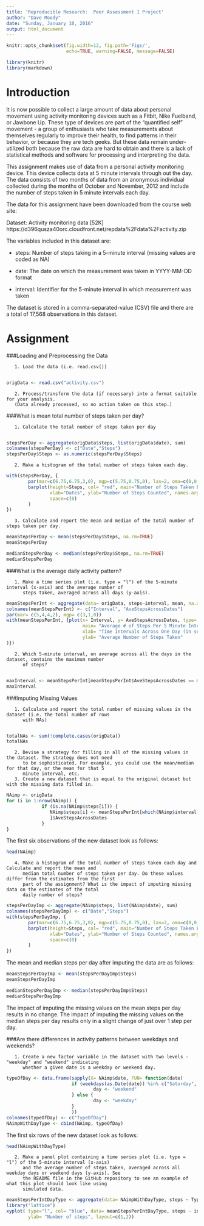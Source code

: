 ```yaml
---
title: 'Reproducible Research:  Peer Assessment 1 Project'
author: "Dave Moody"
date: "Sunday, January 10, 2016"
output: html_document
---
```

```r
knitr::opts_chunk$set(fig.width=12, fig.path='Figs/',
                      echo=TRUE, warning=FALSE, message=FALSE)
```
```r
library(knitr)
library(markdown)
```


Introduction
============

It is now possible to collect a large amount of data about personal movement using activity monitoring devices such as a Fitbit, 
Nike Fuelband, or Jawbone Up. These type of devices are part of the "quantified self" movement - a group of enthusiasts who take 
measurements about themselves regularly to improve their health, to find patterns in their behavior, or because they are tech geeks. 
But these data remain under-utilized both because the raw data are hard to obtain and there is a lack of statistical methods and software
for processing and interpreting the data.

This assignment makes use of data from a personal activity monitoring device. This device collects data at 5 minute intervals through out
the day. The data consists of two months of data from an anonymous individual collected during the months of October and November, 2012 
and include the number of steps taken in 5 minute intervals each day.

The data for this assignment have been downloaded from the course web site:

Dataset: Activity monitoring data [52K] https://d396qusza40orc.cloudfront.net/repdata%2Fdata%2Factivity.zip

The variables included in this dataset are:

* steps: Number of steps taking in a 5-minute interval (missing values are coded as NA)

* date: The date on which the measurement was taken in YYYY-MM-DD format

* interval: Identifier for the 5-minute interval in which measurement was taken

The dataset is stored in a comma-separated-value (CSV) file and there are a total of 17,568 observations in 
this dataset.

Assignment
==========

###Loading and Preprocessing the Data

       1. Load the data (i.e. read.csv())
       
```r
origData <- read.csv("activity.csv")
```

       2. Process/transform the data (if necessary) into a format suitable for your analysis.
       (Data already processed, so no action taken on this step.)

###What is mean total number of steps taken per day?

       1. Calculate the total number of steps taken per day
       
```r
stepsPerDay <- aggregate(origData$steps, list(origData$date), sum)
colnames(stepsPerDay) <- c("Date","Steps")
stepsPerDay$Steps <- as.numeric(stepsPerDay$Steps)
```

       2. Make a histogram of the total number of steps taken each day.

```r
with(stepsPerDay, {
        par(mar=c(6.75,6.75,3,0), mgp=c(5.75,0.75,0), las=2, oma=c(0,0,0,0))
        barplot(height=Steps, col= "red", main="Number of Steps Taken Each Day",
                xlab="Dates", ylab="Number of Steps Counted", names.arg=Date,
                space=c(0)
        )
})
```

       3. Calculate and report the mean and median of the total number of steps taken per day.

```r
meanStepsPerDay <- mean(stepsPerDay$Steps, na.rm=TRUE)
meanStepsPerDay

medianStepsPerDay <- median(stepsPerDay$Steps, na.rm=TRUE)
medianStepsPerDay
```

###What is the average daily activity pattern?

       1. Make a time series plot (i.e. type = "l") of the 5-minute interval (x-axis) and the average number of 
          steps taken, averaged across all days (y-axis).

```r
meanStepsPerInt <- aggregate(data= origData, steps~interval, mean, na.action=na.omit)
colnames(meanStepsPerInt) <- c("Interval", "AveStepsAcrossDates")
par(mar= c(5,4,4,2), mgp= c(3,1,0))
with(meanStepsPerInt, {plot(x= Interval, y= AveStepsAcrossDates, type= "l", 
                            main= "Average # of Steps Per 5 Minute Interval",
                            xlab= "Time Intervals Across One Day (in sequential 5 minute blocks)",
                            ylab= "Average Number of Steps Taken"
)})
```

       2. Which 5-minute interval, on average across all the days in the dataset, contains the maximum number 
          of steps?
       
```r
maxInterval <- meanStepsPerInt[meanStepsPerInt$AveStepsAcrossDates == max(meanStepsPerInt$AveStepsAcrossDates),]
maxInterval
```

###Imputing Missing Values

       1. Calculate and report the total number of missing values in the dataset (i.e. the total number of rows
          with NAs)
       
```r
totalNAs <- sum(!complete.cases(origData))
totalNAs
```

       2. Devise a strategy for filling in all of the missing values in the dataset. The strategy does not need 
          to be sophisticated. For example, you could use the mean/median for that day, or the mean for that 5
          minute interval, etc.
       3. Create a new dataset that is equal to the original dataset but with the missing data filled in.

```r
NAimp <- origData 
for (i in 1:nrow(NAimp)) {
             if (is.na(NAimp$steps[i])) {
                NAimp$steps[i] <- meanStepsPerInt[which(NAimp$interval[i] == meanStepsPerInt$Interval),
                ]$AveStepsAcrossDates
             }
}
```

The first six observations of the new dataset look as follows:

```r
head(NAimp)
```

       4. Make a histogram of the total number of steps taken each day and Calculate and report the mean and 
          median total number of steps taken per day. Do these values differ from the estimates from the first  
          part of the assignment? What is the impact of imputing missing data on the estimates of the total 
          daily number of steps?

```r
stepsPerDayImp <- aggregate(NAimp$steps, list(NAimp$date), sum)
colnames(stepsPerDayImp) <- c("Date","Steps")
with(stepsPerDayImp, {
        par(mar=c(6.75,6.75,3,0), mgp=c(5.75,0.75,0), las=2, oma=c(0,0,0,0))
        barplot(height=Steps, col= "red", main="Number of Steps Taken Each Day (w/NAs Imputed)",
                xlab="Dates", ylab="Number of Steps Counted", names.arg=Date,
                space=c(0)
        )
})
```

The mean and median steps per day after imputing the data are as follows:

```r
meanStepsPerDayImp <- mean(stepsPerDayImp$Steps)
meanStepsPerDayImp

medianStepsPerDayImp <- median(stepsPerDayImp$Steps)
medianStepsPerDayImp
```

The impact of imputing the missing values on the mean steps per day results in no change.  The impact of 
imputing the missing values on the median steps per day results only in a slight change of just over 1 step per 
day.

###Are there differences in activity patterns between weekdays and weekends?

       1. Create a new factor variable in the dataset with two levels - "weekday" and "weekend" indicating 
          whether a given date is a weekday or weekend day.

```r
typeOfDay <- data.frame(sapply(X= NAimp$date, FUN= function(date)
                        if (weekdays(as.Date(date)) %in% c("Saturday", "Sunday")) {
                                day <- "weekend"
                        } else {
                                day <- "weekday"
                        }
                        ))
colnames(typeOfDay) <- c("TypeOfDay")                    
NAimpWithDayType <- cbind(NAimp, typeOfDay)
```

The first six rows of the new dataset look as follows:

```r
head(NAimpWithDayType)
```

       2. Make a panel plot containing a time series plot (i.e. type = "l") of the 5-minute interval (x-axis) 
          and the average number of steps taken, averaged across all weekday days or weekend days (y-axis). See 
          the README file in the GitHub repository to see an example of what this plot should look like using 
          simulated data.  

```r
meanStepsPerIntDayType <- aggregate(data= NAimpWithDayType, steps ~ TypeOfDay + interval, mean)
library("lattice")
xyplot( type="l", col= "blue", data= meanStepsPerIntDayType, steps ~ interval | TypeOfDay, xlab= "Interval",
        ylab= "Number of steps", layout=c(1,2))
```












